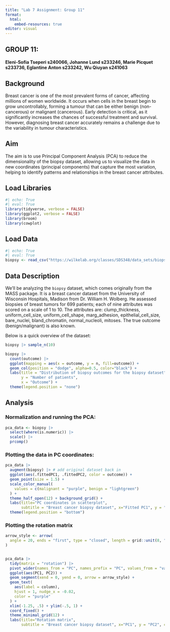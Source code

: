 ```yaml
---
title: "Lab 7 Assignment: Group 11"
format:
  html:
    embed-resources: true
editor: visual
---
```


## GROUP 11:

#### Eleni-Sofia Tseperi s240066, Johanne Lund s233246, Marie Picquet s233736, Eglantine Anton s233242, Wu Qiuyan s241063

## Background

Breast cancer is one of the most prevalent forms of cancer, affecting millions of women worldwide. It occurs when cells in the breast begin to grow uncontrollably, forming a tumour that can be either benign (non-cancerous) or malignant (cancerous). Early detection is critical, as it significantly increases the chances of successful treatment and survival. However, diagnosing breast cancer accurately remains a challenge due to the variability in tumour characteristics.

## Aim

The aim is to use Principal Component Analysis (PCA) to reduce the dimensionality of the biopsy dataset, allowing us to visualize the data in new coordinates (principal components) that capture the most variation, helping to identify patterns and relationships in the breast cancer attributes.

## Load Libraries

```r
#| echo: True
#| eval: True
library(tidyverse, verbose = FALSE)
library(ggplot2, verbose = FALSE)
library(broom)
library(cowplot)

```

## Load Data

```r
#| echo: True
#| eval: True
biopsy <- read_csv("https://wilkelab.org/classes/SDS348/data_sets/biopsy.csv")
```

## Data Description

We’ll be analyzing the `biopsy` dataset, which comes originally from the MASS package. It is a breast cancer dataset from the University of Wisconsin Hospitals, Madison from Dr. William H. Wolberg. He assessed biopsies of breast tumors for 699 patients; each of nine attributes was scored on a scale of 1 to 10. The attributes are: clump_thickness, uniform_cell_size, uniform_cell_shape, marg_adhesion, epithelial_cell_size, bare_nuclei, bland_chromatin, normal_nucleoli, mitoses. The true outcome (benign/malignant) is also known.

Below is a quick overview of the dataset:

```r
biopsy |> sample_n(10)
```

```r
biopsy |>
  count(outcome) |>
  ggplot(mapping = aes(x = outcome, y = n, fill=outcome)) +
  geom_col(position = "dodge", alpha=0.5, color="black") +
  labs(title = "Distribution of biopsy outcomes for the biopsy dataset",
       y = "Number of patients", 
       x = "Outcome") +
  theme(legend.position = "none")
```

## Analysis

### Normalization and running the PCA:

```r
pca_data <- biopsy |> 
  select(where(is.numeric)) |> 
  scale() |> 
  prcomp() 
```

### Plotting the data in PC coordinates:

```r
pca_data |>
  augment(biopsy) |> # add original dataset back in
  ggplot(aes(.fittedPC1, .fittedPC2, color = outcome)) + 
  geom_point(size = 1.5) +
  scale_color_manual(
    values = c(malignant = "purple", benign = "lightgreen")
  ) +
  theme_half_open(12) + background_grid() +
  labs(title="PC coordinates in scatterplot",
       subtitle = "Breast cancer biopsy dataset", x="Fitted PC1", y = "Fitted PC2", color="Outcome", caption="Source: https://wilkelab.org/classes/SDS348/data_sets/biopsy.csv") +
  theme(legend.position = "bottom")
```

### Plotting the rotation matrix

```r
arrow_style <- arrow(
  angle = 20, ends = "first", type = "closed", length = grid::unit(8, "pt")
)


pca_data |>
  tidy(matrix = "rotation") |>
  pivot_wider(names_from = "PC", names_prefix = "PC", values_from = "value") |>
  ggplot(aes(PC1, PC2)) +
  geom_segment(xend = 0, yend = 0, arrow = arrow_style) +
  geom_text(
    aes(label = column),
    hjust = 1, nudge_x = -0.02, 
    color = "purple"
  ) +
  xlim(-1.25, .5) + ylim(-.5, 1) +
  coord_fixed() + 
  theme_minimal_grid(12) +
  labs(title="Rotation matrix",
       subtitle = "Breast cancer biopsy dataset", x="PC1", y = "PC2", caption="Source: https://wilkelab.org/classes/SDS348/data_sets/biopsy.csv")
```
